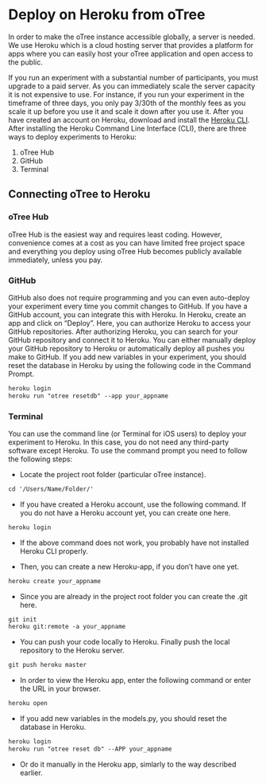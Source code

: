 # Deploy on Heroku from oTree

In order to make the oTree instance accessible globally, a server is needed. We use Heroku which is a cloud hosting server that provides a platform for apps where you can easily host your oTree application and open access to the public.

If you run an experiment with a substantial number of participants, you must upgrade to a paid server. As you can immediately scale the server capacity it is not expensive to use. For instance, if you run your experiment in the timeframe of three days, you only pay 3/30th of the monthly fees as you scale it up before you use it and scale it down after you use it. After you have created an account on Heroku, download and install the [Heroku CLI](https://devcenter.heroku.com/articles/heroku-cli). After installing the Heroku Command Line Interface (CLI), there are three ways to deploy experiments to Heroku: 

1. oTree Hub
2. GitHub
3. Terminal

## Connecting oTree to Heroku

### **oTree Hub**

oTree Hub is the easiest way and requires least coding. However, convenience comes at a cost as you can have limited free project space and everything you deploy using oTree Hub becomes publicly available immediately, unless you pay.

### **GitHub**

GitHub also does not require programming and you can even auto-deploy your experiment every time you commit changes to GitHub. If you have a GitHub account, you can integrate this with Heroku. In Heroku, create an app and click on "Deploy". Here, you can authorize Heroku to access your GitHub repositories. After authorizing Heroku, you can search for your GitHub repository and connect it to Heroku. You can either manually deploy your GitHub repository to Heroku or automatically deploy all pushes you make to GitHub. If you add new variables in your experiment, you should reset the database in Heroku by using the following code in the Command Prompt.

```default
heroku login
heroku run "otree resetdb" --app your_appname
```
### **Terminal**

You can use the command line (or Terminal for iOS users) to deploy your experiment to Heroku. In this case, you do not need any third-party software except Heroku. To use the command prompt you need to follow the following steps:

- Locate the project root folder (particular oTree instance).

```default
cd '/Users/Name/Folder/'
```

- If you have created a Heroku account, use the following command. If you do not have a Heroku account yet, you can create one here.

```default
heroku login
```

- If the above command does not work, you probably have not installed Heroku CLI properly.

- Then, you can create a new Heroku-app, if you don't have one yet.

```default
heroku create your_appname
```

- Since you are already in the project root folder you can create the .git here.

```default
git init
heroku git:remote -a your_appname
```

- You can push your code locally to Heroku. 
Finally push the local repository to the Heroku server.

```default
git push heroku master
```

- In order to view the Heroku app, enter the following command or enter the URL in your browser.

```default
heroku open
```

- If you add new variables in the models.py, you should reset the database in Heroku.

```default
heroku login
heroku run "otree reset db" --APP your_appname
```

- Or do it manually in the Heroku app, simlarly to the way described earlier.